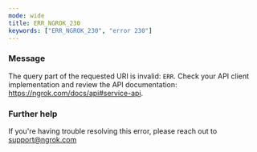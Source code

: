 ```yaml
---
mode: wide
title: ERR_NGROK_230
keywords: ["ERR_NGROK_230", "error 230"]
---
```



### Message

The query part of the requested URI is invalid: `ERR`. Check your API client implementation and review the API documentation: https://ngrok.com/docs/api#service-api.

<ErrorDetails />

### Further help

If you're having trouble resolving this error, please reach out to [support@ngrok.com](mailto:support@ngrok.com?subject=Help%20with%20ERR_NGROK_230)
